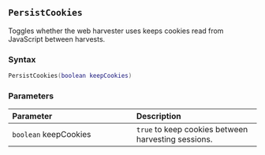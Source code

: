 ::: {.minipage data-latex="{\textwidth}"}
## `PersistCookies`

Toggles whether the web harvester uses keeps cookies read from JavaScript between harvests.

### Syntax {-}

``` .lua
PersistCookies(boolean keepCookies)
```

### Parameters {-}

**Parameter** | **Description**
| :-- | :-- |
| `boolean` keepCookies | `true` to keep cookies between harvesting sessions. |
:::
